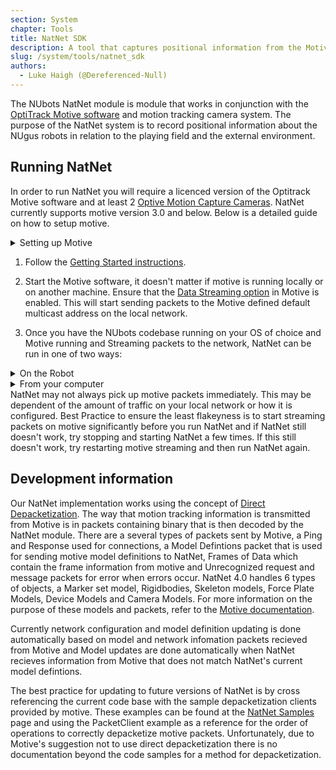 ```yaml
---
section: System
chapter: Tools
title: NatNet SDK
description: A tool that captures positional information from the Motive motion capture software.
slug: /system/tools/natnet_sdk
authors:
  - Luke Haigh (@Dereferenced-Null)
---
```


The NUbots NatNet module is module that works in conjunction with the [OptiTrack Motive software](https://www.optitrack.com/software/motive/) and motion tracking camera system. The purpose of the NatNet system is to record positional information about the NUgus robots in relation to the playing field and the external environment.

## Running NatNet

In order to run NatNet you will require a licenced version of the Optitrack Motive software and at least 2 [Optive Motion Capture Cameras](https://www.optitrack.com/cameras/). NatNet currently supports motive version 3.0 and below. Below is a detailed guide on how to setup motive.

<details>
<summary>Setting up Motive</summary>

1. Follow the [Optitrack guide for Installation and Activation](https://docs.optitrack.com/motive/installation-and-activation) if you don't already have Motive installed.

2. Open the Motive software. You will be presented with a range of options, but it is safest to choose "Perform Camera Calibration" and re-calibrate the cameras, in case one or two of them have been accidentally moved since the last calibration.

3. You should have black boxes visible that correspond with the number of camera's you are using at the bottom of your screen representing the view of the cameras mounted around the room, they will default to object mode which only displays objects whiter than a certain threshold, assuming them to be motion capture dots. If you don't have the same amount of camera boxes displaying as the number of cameras you are using, check the netgear ethernet switch is powered on. If the cameras are on, they will display a number on their LCD screen.

4. Make sure there are no motion capture dots anywhere on the soccer field.

5. On the left hand side of the screen, you will see a Camera Calibration panel, and up the top you will see the button "Mask visible". Click this. This will cover up any static reflective objects in the cameras' views (including the active infra-red emissions from other cameras).

6. Once all the bright patches have been masked with red, click on the "Start Wanding" button next to the button clicked in step 4. Use the wanding stick with three MoCap dots on the cross bar, and slowly make your way around the volume you wish to work in, waving the wand around. You will be able to see coloured lines in the camera boxes. You want to aim to fill as much of each camera box as possible to achieve the best calibration. Each camera has a ring of green LEDs- as you start to wave the wand in front of each camera, each ring will slowly fill up. Aim to completely fill up each camera’s ring.

7. After you have finished wanding, click the "calibrate" button further down in the side panel.

8. The side panel will now switch to the ground plane tab. Find the Ground Plane L Frame (It is black with 3 MoCap dots on it and two bubble levels), and place in on the ground at the center circle (normally with the Z axis pointing towards the goals with the brick wall behind it. Don't bother trying to level out the L frame as it seems to be a hopeless task). Back on the computer, click the "Set Ground Plane" button. This will produce a pop-up window prompting you to save your calibration. Click save. Congratulations, your calibration is complete.

</details>

1. Follow the [Getting Started instructions](/guides/main/getting-started).

2. Start the Motive software, it doesn't matter if motive is running locally or on another machine. Ensure that the [Data Streaming option](https://docs.optitrack.com/motive/data-streaming) in Motive is enabled. This will start sending packets to the Motive defined default multicast address on the local network.

3. Once you have the NUbots codebase running on your OS of choice and Motive running and Streaming packets to the network, NatNet can be run in one of two ways:

<details>
<summary>On the Robot</summary>

This is the default method for running NatNet. If you wish to output motive packets directly to file for debugging purposes, change the dump_packets option in NatNet.yaml to true.

1. Ensure that the NatNet role has been installed on the robot.

2. [SSH into the robot](guides/main/getting-started#running-on-a-real-robot).

3. `cd config`

4. `nano DataLogging.yaml`

5. You will need to add message.input.MotionCapture and set its value to true. Additionally, set to true any of the sub messages that you want to use such as ".RigidBody". If you want "output.CompressedImage" or "input.sensors" logged, you can set them to true as well.

6. To exit nano, press Ctrl+X, then 'y', then hit enter.

7. Run Natnet using `./b run natnet`

8. After your program has finished, check that a new nbs file has been created in "log/<your_program's_name>/". The filename should be the date and timestamp when the file was run.

9. Exit out of the ssh of the robot.

10. We now need to copy the nbs file off the robot. Use "scp nubots@10.1.1.<robot_id#>:/home/nubots/log/<your_program_name>/<name_of_nbs_file> ./log/"

11. You now need to extract the information you want from the nbs file. We have a number of .nbs extraction tools and is recommended that you use `./b nbs extract_images <path>` for extracting images from the nbs file and `./b nbs json <path>` to extract the information into JSON format.

</details>

<details>
<summary>From your computer</summary>

This method may be useful to determine if Motive is outputting packets directly or debugging depacketization without the need of a robot.

1. Ensure that the NatNet role has been installed locally.

2. Ensure that the option `message.input.MotionCapture` in DataLogging.yaml is set to true.

3. Run Natnet using `./b run natnet`

4. After your program has finished, check that a new nbs file has been created in "log/<your_program's_name>/". The filename should be the date and timestamp when the file was run.

5. You now need to extract the information you want from the nbs file. We have a few nbs decoders that have already been written for specific purposes. If one of those does not suit your needs, you will need to either modify an existing nbs extraction file, or write your own. The location of these nbs files is `nubots/tools/nbs_tools/`. For example purposes, let's assume you want to extract images and Motion Capture data. To run this program, make sure you are in the nubots home directory, then you would use: `./b nbs extract_images_MoCap ./log/<file_name> --output ./log/<your_extraction_folder>`

</details>

<Alert type='info'>
NatNet may not always pick up motive packets immediately. This may be dependent of the amount of traffic on your local network or how it is configured. Best Practice to ensure the least flakeyness is to start streaming packets on motive significantly before you run NatNet and if NatNet still doesn't work, try stopping and starting NatNet a few times. If this still doesn't work, try restarting motive streaming and then run NatNet again.
</Alert>

## Development information

Our NatNet implementation works using the concept of [Direct Depacketization](https://docs.optitrack.com/developer-tools/natnet-sdk/natnet-4.0#direct-depacketization). The way that motion tracking information is transmitted from Motive is in packets containing binary that is then decoded by the NatNet module. There are a several types of packets sent by Motive, a Ping and Response used for connections, a Model Defintions packet that is used for sending motive model definitions to NatNet, Frames of Data which contain the frame information from motive and Unrecognized request and message packets for error when errors occur.
NatNet 4.0 handles 6 types of objects, a Marker set model, Rigidbodies, Skeleton models, Force Plate Models, Device Models and Camera Models. For more information on the purpose of these models and packets, refer to the [Motive documentation](https://docs.optitrack.com/developer-tools/natnet-sdk/natnet-data-types).

Currently network configuration and model definition updating is done automatically based on model and network infomation packets recieved from Motive and Model updates are done automatically when NatNet recieves information from Motive that does not match NatNet's current model defintions.

The best practice for updating to future versions of NatNet is by cross referencing the current code base with the sample depacketization clients provided by motive. These examples can be found at the [NatNet Samples](https://docs.optitrack.com/developer-tools/natnet-sdk/natnet-sample-projects) page and using the PacketClient example as a reference for the order of operations to correctly depacketize motive packets. Unfortunately, due to Motive's suggestion not to use direct depacketization there is no documentation beyond the code samples for a method for depacketization.
